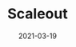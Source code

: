 ---
title: Scaleout
category: Project
tag: Big Data,AI,ML
status: publish
date: 2021-03-19
slug: IoTeX and Scaleout are partnering to enable trusted, end-to-end machine learning and the first "Initial Model Offerings" (IMO)
website: https://scaleoutsystems.com
twitter:
logo: /img/Scaleout.png
featured_img: https://wp.gcap1.iotex.io/wp-content/uploads/2021/03/Scaleout.png
telegram:
---